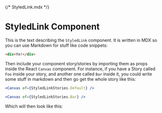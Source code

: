 {/* StyledLink.mdx */}


<Meta of={StyledLinkStories} />

# StyledLink Component
  
This is the text describing the `StyledLink` component. It is written in MDX so you can use
Markdown for stuff like code snippets:
```html
<div>Yo!</div>
```

Then include your component story/stories by importing them as props inside the React `Canvas`
component. For instance, if you have a Story called `Foo` inside your story, and another
one called `Bar` inside it, you could write some stuff in markdown and then go get the 
whole story like this:
```jsx
<Canvas of={StyledLinkStories.Default} />

<Canvas of={StyledLinkStories.Bar} />
```

Which will then look like this:

<Canvas of={StyledLinkStories.Default} />

<Canvas of={StyledLinkStories.Bar} />
  
